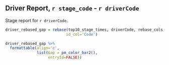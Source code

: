 ## Driver Report, `r stage_code`  - `r driverCode`

Stage report for `r driverCode`.

```r
driver_rebased_gap = rebase(top10_stage_times, driverCode, rebase_cols,
                           id_col='Code')

driver_rebased_gap %>%
  formattable(align='c',
              list(Gap = pm_color_bar2(),
                   entryId=FALSE))
```